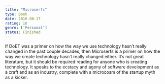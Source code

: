 ```yaml
---
title: "Microserfs"
type: Book
date: 2016-08-17
rating: 10
genre: ['Personal']
status: Finished
---
```


If DoET was a primer on how the way we use technology hasn’t really changed in the past couple decades, then Microserfs is a primer on how the way we create technology hasn’t really changed either. It’s not great literature, but it should be required reading for anyone who is creating technology. It speaks to the ecstacy and agony of software development as a craft and as an industry, complete with a microcosm of the startup myth as a kicker.
